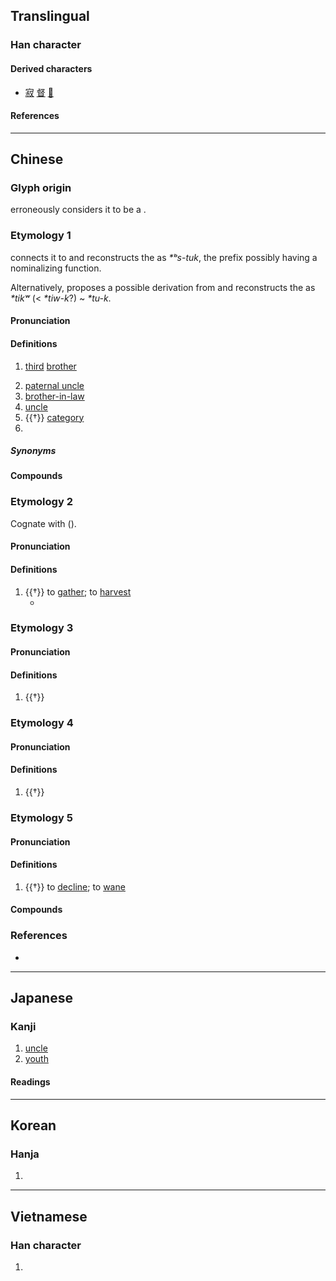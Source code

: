 {{character info}}
==Translingual==

===Han character===
{{Han char|rn=29|rad=又|as=06|sn=8|four=27940|canj=YFE|ids=⿰尗又}}

====Derived characters====
* [[寂]] [[督]] [[𮀣]]

====References====
{{Han ref|kx=0165.420|dkj=03154|dj=0376.240|hdz=10396.010|uh=53D4}}

----

==Chinese==

===Glyph origin===
{{Han etym}}
''{{w|Shuowen}}'' erroneously considers it to be a {{Han compound|尗|又|ls=psc|t2=hand|c1=p|c2=s|nocap=1}}.
{{attn|zh|needs expansion}}

===Etymology 1===
{{zh-forms|alt=𠁮,𡬟,𡬧,𡭫,𠦑,𢆑}} {{attn|zh|are all these forms used for this etymology?}}
{{zh-ref|Sagart (1999)}} connects it to {{och-l|督|tr=*ᵃtuk|middle}} and reconstructs the {{cog|och|-}} as ''*ᵇs-tuk'', the prefix possibly having a nominalizing function.

Alternatively, {{zh-ref|Starostin}} proposes a possible derivation from {{inh|zh|sit-pro|*m-(t/d)u|*t(h)u (~ -iw)|nephew}} and reconstructs the {{cog|och|-}} as ''*tikʷ'' (< ''*tiw-k''?) ~ ''*tu-k''.

====Pronunciation====
{{zh-pron
|m=叔
|m-s=su2
|c=suk1
|c-t=suuk2
|g=suh6
|h=pfs=suk;gd=sug5
|j=sueh4
|mb=sṳ̆
|md=cé̤ṳk
|mn=xm,zz,tw:chek/qz:chiak/qz:cheh/siok
|mn_note=chek/chiak/cheh - vernacular; siok - literary
|mn-t=zêg4/sog4
|mn-t_note=zêg4 - vernacular; sog4 - literary
|w=4soq
|x=shou6
|mc=y
|oc=2,y
|ma=y
|cat=n,a,pn
}}

====Definitions====
{{zh-hanzi}}

# {{lb|zh|literary}} [[third]] [[brother]]
# [[paternal uncle]] {{gl|[[father]]'s [[younger brother]]}}
# [[brother-in-law]] {{gl|[[husband]]'s younger brother}}
# [[uncle]] {{gl|a term of address for a man around one's father's age or slightly younger}}
# {{†}} [[category]] {{rfclarify|zh}}
# {{surname|zh}}

=====Synonyms=====
{{zh-dial|叔父}}

====Compounds====
{{zh-der|叔伯|世叔|伯仲叔季|叔公|叔母|叔叔|大叔于田|叔姪|叔子|伯夷叔齊|伯叔|太叔|師叔|家叔|叔季|山姆叔叔|保叔塔|小叔|大叔|叔祖|女叔|叔孫|叔于田|叔祖母|叔婆|叔父|皇叔|痴叔|申叔|族叔|表叔|蔡叔|阿叔|老叔|三叔|中叔|么叔|二叔|五叔|以叔援嫂|仲叔|叔丈|叔丈人|叔丈母|叔仲|叔先|叔向|叔均|叔夏|叔夜|叔妹|叔姑|叔山|叔帶|叔度|叔度陂|叔度陂湖|叔待|叔援嫂溺|叔敖|叔旦|叔服|叔牙|叔獻|叔相|叔翁|叔舅|叔豹|叔達|叔郎|叔鮪|叔齊|同叔|四叔|夷叔|嫂溺叔援|子叔|孟仲叔季|季叔|孫叔|小叔子|小爺叔|山姆大叔|庶叔|廖叔|從叔|從祖叔母|惠叔|戎叔|方叔|步叔|班叔|癡叔|磬叔|芻叔|范叔|血叔|衰叔|賢叔|飂叔|飂叔安|養叔|鮑叔}}

===Etymology 2===
{{zh-forms|alt=掓,𠁮,𡬟,𡬧,𡭫,𠦑,𢆑}}
Cognate with {{och-l|收|to gather; to harvest|id=1}} ({{zh-ref|Schuessler, 2007}}).

====Pronunciation====
{{zh-pron
|m=叔
|c=suk1
|mc=y
|oc=1,y
|ma=y
|cat=v
}}

====Definitions====
{{zh-hanzi}}

# {{†}} to [[gather]]; to [[harvest]]
#* {{zh-x|七月 食 瓜，八月 斷 壺，九月 叔 苴，采 荼 薪 樗。|In the seventh month, they eat the melons;<br>In the eighth, they cut down the bottle-gourds;<br>In the ninth, they '''gather''' the hemp-seed;<br>They gather the sowthistle and make firewood of the Fetid tree.|ref=Shijing}}

===Etymology 3===
{{zh-forms}}

====Pronunciation====
{{zh-pron
|m=shū,shú,chù,1nb=standard in Mainland,2nb=standard in Taiwan,3nb=variant
|ma=y
|cat=a
}}

====Definitions====
{{zh-hanzi}}

# {{†}} {{zh-alt-form|淑|[[good]]}}

===Etymology 4===
{{zh-forms}}

====Pronunciation====
{{zh-pron
|m=叔
|ma=y
|cat=n
}}

====Definitions====
{{zh-hanzi}}

# {{†}} {{zh-alt-form|菽|[[legume]]}}

===Etymology 5===
{{zh-forms}}

====Pronunciation====
{{zh-pron
|m=叔
|ma=y
|cat=v
}}

====Definitions====
{{zh-hanzi}}

# {{†}} to [[decline]]; to [[wane]]

====Compounds====
{{zh-der|叔世|叔季|叔末|叔代}}

===References===
* {{R:twedu|C04273-001}}

{{zh-cat|Family}}

----

==Japanese==

===Kanji===
{{ja-kanji|grade=c|rs=又06}}

# [[uncle]]
# [[youth]]

====Readings====
{{ja-readings
|goon=すく
|kanon=しゅく
|kun=おじ-
}}

----

==Korean==

===Hanja===
{{ko-hanja|숙}}

# {{rfdef|ko|sort=又06}}

----

==Vietnamese==

===Han character===
{{vi-readings|reading=[[thúc]]|rs=又06}}

# {{rfdef|vi|sort=又06}}